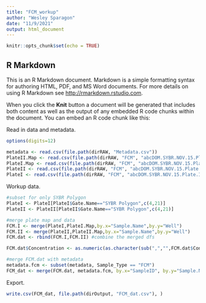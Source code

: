 ```yaml
---
title: "FCM_workup"
author: "Wesley Sparagon"
date: "11/9/2021"
output: html_document
---
```


```r
knitr::opts_chunk$set(echo = TRUE)
```

## R Markdown

This is an R Markdown document. Markdown is a simple formatting syntax for authoring HTML, PDF, and MS Word documents. For more details on using R Markdown see <http://rmarkdown.rstudio.com>.

When you click the **Knit** button a document will be generated that includes both content as well as the output of any embedded R code chunks within the document. You can embed an R code chunk like this:

Read in data and metadata.

```r
options(digits=12)

metadata <- read.csv(file.path(dirRAW, "Metadata.csv"))
PlateII.Map <- read.csv(file.path(dirRAW, "FCM", "abcDOM.SYBR.NOV.15.Plate.II.Map.csv"))
PlateI.Map <- read.csv(file.path(dirRAW, "FCM", "abcDOM.SYBR.NOV.15.Plate.I.Map.csv"))
PlateII <- read.csv(file.path(dirRAW, "FCM", "abcDOM.SYBR.NOV.15.Plate.II.csv"))
PlateI <- read.csv(file.path(dirRAW, "FCM", "abcDOM.SYBR.NOV.15.Plate.I.csv"))
```

Workup data.

```r
#subset for only SYBR Polygon
PlateI <- PlateI[PlateI$Gate.Name=="SYBR Polygon",c(4,21)]
PlateII <- PlateII[PlateII$Gate.Name=="SYBR Polygon",c(4,21)]

#merge plate map and data
FCM.I <- merge(PlateI,PlateI.Map,by.x="Sample.Name",by.y="Well")
FCM.II <- merge(PlateII,PlateII.Map,by.x="Sample.Name",by.y="Well")
FCM.dat <- rbind(FCM.I,FCM.II) #combine the merged dfs

FCM.dat$Concentration <- as.numeric(as.character(sub(",","",FCM.dat$Concentration))) #commas were causing a probem when converting to numeric, have to convert to character first and sub out commas and then convert to numeric.

#merge FCM.dat with metadata
metadata.fcm <- subset(metadata, Sample_Type == "FCM")
FCM_dat <- merge(FCM.dat, metadata.fcm, by.x="SampleID", by.y="Sample.Name", all.x=T, all.y=F)

```

Export.

```r
write.csv(FCM_dat, file.path(dirOutput, "FCM_dat.csv"), )
```

